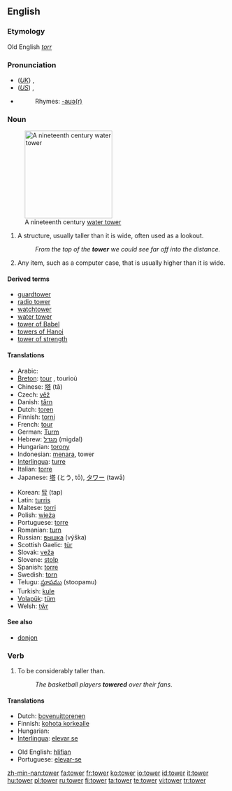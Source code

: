 ==English==

===Etymology===
Old English ''[[torr]]''

===Pronunciation===
*(''[[Received Pronunciation|UK]]'') {{IPA|/ˈtaʊə/}}, {{SAMPA|/"taU@/}}
*(''[[General American|US]]'') {{IPA|/ˈtaʊɚ/}}, {{SAMPA|/"taU@`/}}
*{{audio|en-us-tower.ogg|Audio (US)}}
*:Rhymes: [[Rhymes:English:-aʊə(r)|-aʊə(r)]]

===Noun===
{{wikipedia}}
{{en-noun}}
[[Image:800px-FtThomasTower.jpg|200px|right|thumb|A nineteenth century [[water tower]]]]

# A structure, usually taller than it is wide, often used as a lookout.
#:''From the top of the '''tower''' we could see far off into the distance.''
# {{figurative}} Any item, such as a computer case, that is usually higher than it is wide.

====Derived terms====
*[[guardtower]]
*[[radio tower]]
*[[watchtower]]
*[[water tower]]
*[[tower of Babel]]
*[[towers of Hanoi]]
*[[tower of strength]]

====Translations====
{{rfc-trans}}
{{top}}
*Arabic: {{ARchar|[[برج]]}} {{unicode|(burj)}}
*[[Breton]]: [[tour#Breton|tour]] {{m}}, tourioù {{p}}
*Chinese: [[塔]] (tǎ)
*Czech: [[věž]] {{f}}
*Danish: [[tårn]] {{n}}
*Dutch: [[toren]] {{m}}
*Finnish: [[torni]]
*French: [[tour#French|tour]] {{f}}
*German: [[Turm]] {{m}}
*Hebrew: [[מגדל]] (migdal) {{m}}
*Hungarian: [[torony]]
*Indonesian: [[menara]], tower
*[[Interlingua]]: [[turre]]
*Italian: [[torre]] {{f}}
*Japanese: [[塔]] (とう, tō), [[タワー]] (tawā)
{{mid}}
*Korean: [[탑]] (tap)
*Latin: [[turris]] {{f}}
*Maltese: [[torri]] {{m}}
*Polish: [[wieża]] {{f}}
*Portuguese: [[torre]] {{f}}
*Romanian: [[turn#Romanian|turn]] {{n}}
*Russian: [[вышка]] (výška) {{f}}
*Scottish Gaelic: [[tùr]] {{m}}
*Slovak: [[veža]] {{f}}
*Slovene: [[stolp]] {{m}}
*Spanish: [[torre]] {{f}}
*Swedish: [[torn#Swedish|torn]]
*Telugu: [[స్తూపము]] (stoopamu)
*Turkish: [[kule]]
*[[Volapük]]: [[tüm]]
*Welsh: [[tŵr]]
{{bottom}}

====See also====
*[[donjon]]

===Verb===
{{en-verb|towers|towering|towered}}

# To be considerably taller than.
#:''The basketball players '''towered''' over their fans''.

====Translations====
{{trans-top|to be considerably taller than}}
*Dutch: [[bovenuittorenen]]
*Finnish: [[kohota korkealle]]
*Hungarian: {{t|hu|tornyosul}}
*[[Interlingua]]: [[elevar se]]
{{trans-mid}}
*Old English: [[hlifian]]
*Portuguese: [[elevar-se]]
{{trans-bottom}}

[[zh-min-nan:tower]]
[[fa:tower]]
[[fr:tower]]
[[ko:tower]]
[[io:tower]]
[[id:tower]]
[[it:tower]]
[[hu:tower]]
[[pl:tower]]
[[ru:tower]]
[[fi:tower]]
[[ta:tower]]
[[te:tower]]
[[vi:tower]]
[[tr:tower]]